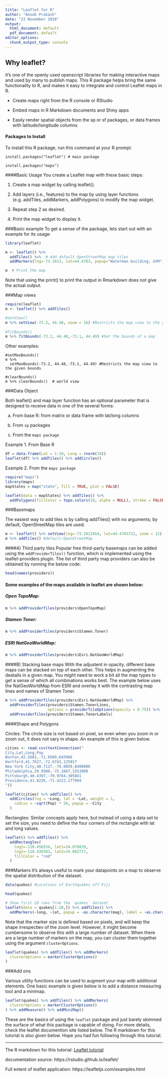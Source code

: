 ```yaml
---
title: "Leaflet for R"
author: "Anoob Prakash"
date: "22 November 2018"
output:
  html_document: default
  pdf_document: default
editor_options:
  chunk_output_type: console
---
```


## Why leaflet?
It's one of the openly used openscript libraries for making interactive maps and used by many to publish maps. This R package helps bring the same functionality to R, and makes it easy to integrate and control Leaflet maps in R. 

* Create maps right from the R console or RStudio 

* Embed maps in R Markdown documents and Shiny apps 

* Easily render spatial objects from the sp or sf packages, or data frames with latitude/longitude columns

#### Packages to Install
To install this R package, run this command at your R prompt:
```
install.packages("leaflet") # main package 

install.packages("maps")

```

####Basic Usage
You create a Leaflet map with these basic steps:

1. Create a map widget by calling leaflet().

2. Add layers (i.e., features) to the map by using layer functions (e.g. addTiles, addMarkers,  addPolygons) to modify the map widget.

3. Repeat step 2 as desired.

4. Print the map widget to display it.

###Basic example
To get a sense of the package, lets start out with an example for its usage:

```r
library(leaflet)

m <- leaflet() %>%
  addTiles() %>%  # Add default OpenStreetMap map tiles
  addMarkers(lng=-73.2013, lat=44.4783, popup="Waterman building, UVM") # Decimal degrees - latitude and longitude, the values are bounded by ±90° and ±180° respectively.

m  # Print the map

```
Note that using the print() to print the output in Rmarkdown does not give the actual output.

###Map views
```r

require(leaflet)
m <- leaflet() %>% addTiles()

#setView()
m %>% setView(-73.2, 44.48, zoom = 16) #Restricts the map view to the given bounds
  
#fitBounds()
m %>% fitBounds(-73.2, 44.48,-73.1, 44.49) #Set the bounds of a map
```

Other examples:
```
#setMaxBounds()
m %>%
  setMaxBounds(-73.2, 44.48,-73.1, 44.49) #Restricts the map view to the given bounds
  
#clearBounds()
m %>% clearBounds()  # world view

```

###Data Object

Both leaflet() and map layer function has an optional parameter that is designed to receive data in one of the several forms:

a. From base R: from matrix or data frame with lat/long columns

b.  From `sp` packages

c. From the `maps package`

Example 1. From Base R

```r
df = data.frame(Lat = 1:10, Long = rnorm(10))
leaflet(df) %>% addTiles() %>% addCircles()
```

Example 2. From the `maps package`
```r
require("maps")
library(maps)
mapStates = map("state", fill = TRUE, plot = FALSE)

leaflet(data = mapStates) %>% addTiles() %>%
  addPolygons(fillColor = topo.colors(10, alpha = NULL), stroke = FALSE)
```


###Basemaps

The easiest way to add tiles is by calling addTiles() with no arguments; by default, OpenStreetMap tiles are used.

```r

m <- leaflet() %>% setView(lng=-73.2013454, lat=44.4783732, zoom = 12)
m %>% addTiles() #default:OpenStreetMap
```

####A) Third party tiles
Popular free third-party basemaps can be added using the `addProviderTiles()` function, which is implemented using the leaflet-providers plugin.
The list of third party map providers can also be obtained by running the below code:
```r
head(names(providers))
```

#### Some examples of the maps available in leaflet are shown below:
##### Open TopoMap:

```r
m %>% addProviderTiles(providers$OpenTopoMap)
```

##### Stamen Toner:

```r
m %>% addProviderTiles(providers$Stamen.Toner)
```

##### ESRI NatGeoWorldMap:

```r
m %>% addProviderTiles(providers$Esri.NatGeoWorldMap)
```


####B) Stacking base maps
With the adjustent in opacity, different base maps can be stacked on top of each other. This helps in augmenting the deatails in a given map. You might need to work a bit all the map types to get a sense of which all combinations works best. The example below uses the NatGeoWorldMap from ESRI and overlay it with the contrasting map lines and names of Stamen Toner.

```r

m %>% addProviderTiles(providers$Esri.NatGeoWorldMap) %>%
  addProviderTiles(providers$Stamen.TonerLines,
                   options = providerTileOptions(opacity = 0.75)) %>%
  addProviderTiles(providers$Stamen.TonerLabels)


```


####Shape and Polygons

Circles:
The circle size is not based on pixel, so even when you zoom in or zoom out, it does not vary in shape. An example of this is given below.

```r
cities <- read.csv(textConnection("
City,Lat,Long,Pop
Boston,42.3601,-71.0589,645966
Hartford,41.7627,-72.6743,125017
New York City,40.7127,-74.0059,8406000
Philadelphia,39.9500,-75.1667,1553000
Pittsburgh,40.4397,-79.9764,305841
Providence,41.8236,-71.4222,177994
"))

leaflet(cities) %>% addTiles() %>%
  addCircles(lng = ~Long, lat = ~Lat, weight = 1,
    radius = ~sqrt(Pop) * 50, popup = ~City
  )

```

Rectangles:
Similar concepts apply here, but instead of using a data set to set the size, you need to define the four corners of the rectangle with lat and long values.

```r
leaflet() %>% addTiles() %>%
  addRectangles(
    lng1=-118.456554, lat1=34.078039,
    lng2=-118.436383, lat2=34.062717,
    fillColor = "red"
  )
```

###Markers
It's always useful to mark your datapoints on a map to observe the spatial distribution of the dataset.

```r
data(quakes) #Locations of Earthquakes off Fiji

head(quakes)

# Show first 20 rows from the `quakes` dataset
leaflet(data = quakes[1:20,]) %>% addTiles() %>%
  addMarkers(~long, ~lat, popup = ~as.character(mag), label = ~as.character(mag))
```

Note that the marker size is defined based on pixels, and will keep the shape irrespectiev of the zoom level. However, it might become cumbersome to observe this with a large number of dataset. When there are a large number of markers on the map, you can cluster them together using the argument `clusterOptions`.

```r
leaflet(quakes) %>% addTiles() %>% addMarkers(
  clusterOptions = markerClusterOptions()
)
```


###Add ons

Various utility functions can be used to augment your map with additional elements. One basic example is given below is to add a distance measuring tool and a minimap.

```r
leaflet(quakes) %>% addTiles() %>% addMarkers(
  clusterOptions = markerClusterOptions()
) %>% addMeasure() %>% addMiniMap()
```

These are the basics of using the `leaflet` package and just barely skimmed the surface of what this package is capable of doing. For more details, check the leaflet documention site listed below. The R markdown for this tutorial is also given below. Hope you had fun following through this tutorial.

***
The R markdown for this tutorial: [Leaflet tutorial](leafletR.Rmd)

documentation source: https://rstudio.github.io/leaflet/

Full extent of leaflet application: https://leafletjs.com/examples.html